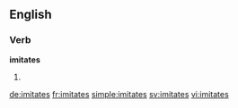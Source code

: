 ==English==

===Verb===
'''imitates'''

# {{third-person singular of|imitate}}

[[de:imitates]]
[[fr:imitates]]
[[simple:imitates]]
[[sv:imitates]]
[[vi:imitates]]